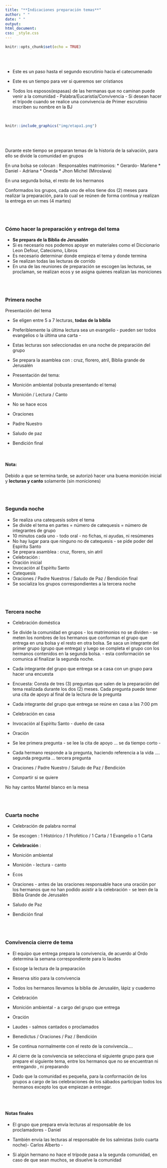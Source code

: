 ```yaml
---
title: "**Indicaciones preparación temas**"
author: " "
date: " "
output: 
html_document:
css: _style.css
---
```


```r
knitr::opts_chunk$set(echo = TRUE)
```

</br></br>

* Este es un paso hasta el segundo escrutinio hacia el catecumenado

* Este es un tiempo para ver si queremos ser cristianos

* Todos los esposos(espasas) de las hermanas que no caminan puede venir a la comunidad - Palabra/Eucaristía/Convivencia - Si desean hacer el trípode cuando se realice una convivencia de Primer escrutinio inscriben su nombre en la BJ

</br>

```r
knitr::include_graphics("img/etapa1.png")
```


</br></br>

Durante este tiempo se preparan temas de la historia de la salvación, para ello se divide la comunidad en grupos

En una bolsa se colocan : Responsables matrimonios:
* Gerardo- Marlene
* Daniel - Adriana
* Oneida
* Jhon Michel (Miroslava)

En una segunda bolsa, el resto de los hermanos

Conformados los grupos, cada uno de ellos tiene dos (2) meses para realizar la preparación, para lo cual se reúnen de forma continua y realizan la entrega en un mes (4 martes)

</br></br>

### **Cómo hacer la preparación y entrega del tema**

* **Se prepara de la Biblia de Jerusalén**
* Si es necesario nos podemos apoyar en materiales como el Diccionario Leon Defour, Catecismo, Libros 
* Es necesario determinar donde empieza el tema y donde termina
* Se realizan todas las lecturas de corrido
* En una de las reuniones de preparación se escogen las lecturas, se proclaman, se realizan ecos y se asigna quienes realizan las moniciones

</br></br>

### **Primera noche**

Presentación del tema

* Se eligen entre 5 a 7 lecturas, **todas de la biblia**
* Preferiblemente la última lectura sea un evangelio - pueden ser todos evangelios o la última una carta -
* Estas lecturas son seleccionadas en una noche de preparación del grupo

* Se prepara la asamblea con : cruz, florero, atril, Biblia grande de Jerusalén

* Presentación del tema:
* Monición ambiental (robusta presentando el tema)
* Monición / Lectura / Canto
* No se hace ecos
* Oraciones
* Padre Nuestro
* Saludo de paz
* Bendición final

</br>

#### **Nota**: 

Debido a que se termina tarde, se autorizó hacer una buena monición inicial y **lecturas y canto** solamente  (sin moniciones)  

</br></br>

###  **Segunda noche**

* Se realiza una catequesis sobre el tema
*  Se divide el tema en partes = número de catequesis = número de integrantes de grupo
* 10 minutos cada uno - todo oral -  no fichas, ni ayudas, ni resúmenes
* No hay lugar para que ninguno no de catequesis - se pide poder del Espíritu Santo
* Se prepara asamblea : cruz, florero, sin atril
* Celebración :
* Oración inicial
* Invocación al Espíritu Santo
* Catequesis
* Oraciones / Padre Nuestros / Saludo de Paz / Bendición final
* Se socializa los grupos correspondientes a la tercera noche

</br></br>

### **Tercera noche**

* Celebración doméstica

* Se divide la comunidad en grupos - los matrimonios no se dividen - se meten los nombres de los hermanos que conforman el grupo que entrega en una bolsa y el resto en otra bolsa. Se saca un integrante del primer grupo (grupo que entrega) y luego se completa el grupo con los hermanos contenidos en la segunda bolsa. - esta conformación se comunica al finalizar la segunda noche.

* Cada integrante del grupo que entrega se a casa con un grupo para hacer una encuesta 

* Encuesta: Consta de tres (3) preguntas que salen de la preparación del tema realizada durante los dos (2) meses. Cada pregunta puede tener una cita de apoyo al final de la lectura de la pregunta

* Cada integrante del grupo que entrega se reúne en casa a las 7:00 pm

* Celebración en casa
* Invocación al Espíritu Santo - dueño de casa
* Oración
* Se lee primera pregunta - se lee la cita de apoyo ... se da tiempo corto - 
* Cada hermano responde a la pregunta, haciendo referencia a la vida 
.... segunda pregunta   ... tercera pregunta
* Oraciones / Padre Nuestro / Saludo de Paz / Bendición
* Compartir si se quiere

No hay cantos
Mantel blanco en la mesa

</br></br>

### **Cuarta noche**

* Celebración de palabra normal  
<!-- * El grupo con base en las respuestas de la tercera noche prepara la palabra -->
* Se escogen : 1 Histórico / 1 Profético / 1 Carta / 1 Evangelio o 1 Carta 

* **Celebración** :
* Monición ambiental
* Monición - lectura - canto
* Ecos
* Oraciones - antes de las oraciones responsable hace una oración por los hermanos que no han podido asistir a la celebración - se leen de la Biblia Grande de Jerusalén 
* Saludo de Paz 
* Bendición final

</br></br>

### **Convivencia cierre de tema**

* El equipo que entrega prepara la convivencia, de acuerdo al Ordo determina la semana correspondiente para lo laudes
* Escoge la lectura de la preparación  
* Reserva sitio para la convivencia
* Todos los hermanos llevamos la biblia de Jerusalén, lápiz y cuaderno

* Celebración
* Monición ambiental - a cargo del grupo que entrega
* Oración
* Laudes - salmos cantados o proclamados
* Benedictus / Oraciones / Paz / Bendición

* Se continua normalmente con el resto de la convivencia....

* Al cierre de la convivencia se selecciona el siguiente grupo para que prepare el siguiente tema, entre los hermanos que no se encuentran ni entregando , ni preparando

* Dado que la comunidad es pequeña, para la conformación de los grupos a cargo de las celebraciones de los sábados participan todos los hermanos excepto los que empiezan a entregar.

</br></br>

#### **Notas  finales**

* El grupo que prepara envía  lecturas al responsable de los proclamadores - Daniel

* También envía las lecturas al responsable de los salmistas (solo cuarta noche)- Carlos Alberto -

* Si algún hermano no hace el trípode pasa a la segunda comunidad, en caso de que sean muchos, se disuelve la comunidad












